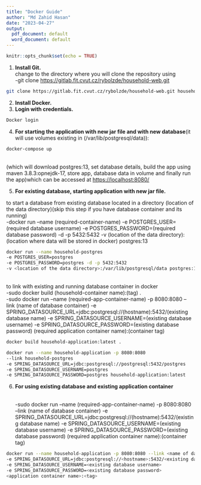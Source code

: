 ```yaml
---
title: "Docker Guide"
author: "Md Zahid Hasan"
date: "2023-04-27"
output:
  pdf_document: default
  word_document: default
---
```


```r
knitr::opts_chunk$set(echo = TRUE)
```

1.  **Install Git.**\
    change to the directory where you will clone the repository using\
    -git clone <https://gitlab.fit.cvut.cz/rybolzde/household-web.git> <specify directory name>

```bash
git clone https://gitlab.fit.cvut.cz/rybolzde/household-web.git household-application
```

2.  **Install Docker.**\
3.  **Login with credentials.**

```bash
Docker login
```

4.  **For starting the application with new jar file and with new database**(it will use volumes existing in (/var/lib/postgresql/data)):\

```bash
docker-compose up
```

\
(which will download postgres:13, set database details, build the app using maven 3.8.3:opnejdk-17, store app, database data in volume and finally run the app)which can be accessed at <https://localhost:8080/>

5.  **For existing database, starting application with new jar file.**\

to start a database from existing database located in a directory (location of the data directory)(skip this step if you have database container and its running)\
-docker run --name (required-container-name) -e POSTGRES_USER=(required database username) -e POSTGRES_PASSWORD=(required database password) -d -p 5432:5432 -v (location of the data directory):(location where data will be stored in docker) postgres:13\

```bash
docker run --name household-postgres 
-e POSTGRES_USER=postgres 
-e POSTGRES_PASSWORD=postgres -d -p 5432:5432 
-v <location of the data directory>:/var/lib/postgresql/data postgres:13
```

\
to link with existing and running database container in docker\
-sudo docker build (household-container name):(tag) .\
-sudo docker run --name (required-app-container-name) -p 8080:8080 --link (name of database container) -e SPRING_DATASOURCE_URL=jdbc:postgresql://(hostname):5432/(existing database name) -e SPRING_DATASOURCE_USERNAME=(existing database username) -e SPRING_DATASOURCE_PASSWORD=(existing database password) (required application container name):(container tag)\

```bash
docker build household-application:latest .
```

```bash
docker run --name household-application -p 8080:8080 
--link household-postgres 
-e SPRING_DATASOURCE_URL=jdbc:postgresql://postgresql:5432/postgres 
-e SPRING_DATASOURCE_USERNAME=postgres 
-e SPRING_DATASOURCE_PASSWORD=postgres household-application:latest
```

6.  **For using existing database and existing application container**

    \
    -sudo docker run --name (required-app-container-name) -p 8080:8080 --link (name of database container) -e SPRING_DATASOURCE_URL=jdbc:postgresql://(hostname):5432/(existing database name) -e SPRING_DATASOURCE_USERNAME=(existing database username) -e SPRING_DATASOURCE_PASSWORD=(existing database password) (required application container name):(container tag)\

```bash
docker run --name household-application -p 8080:8080 --link <name of database container> 
-e SPRING_DATASOURCE_URL=jdbc:postgresql://<hostname>:5432/<existing database name> 
-e SPRING_DATASOURCE_USERNAME=<existing database username> 
-e SPRING_DATASOURCE_PASSWORD=<existing database password> 
<application container name>:<tag>
```
